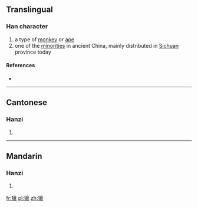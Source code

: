 ==Translingual==

===Han character===
{{Han char|rn=94|rad=犬|as=17|sn=20|four=40232|canj=KHYRV}}
#a type of [[monkey]] or [[ape]]
#one of the [[minorities]] in ancient China, mainly distributed in [[Sichuan]] province today

====References====
* {{Han ref|kx=0721.120|dkj=20789|dj=1133.100|hdz=21378.090|uh=737D|ud=29565|bh=F46D|bd=62573}}

----

==Cantonese==

===Hanzi===
{{yue-hanzi|jyut=|y=yeung4}}

# {{defn|lang=yue|sort=犬17}}

----

==Mandarin==

===Hanzi===
{{cmn-hanzi|pin=[[ráng]] ([[rang2]])|wg=jang<sup>2</sup>}}
# {{defn|lang=cmn|sort=犬17}}

[[fr:獽]]
[[pl:獽]]
[[zh:獽]]